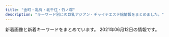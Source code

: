 ```yaml
---
title: "金町・亀有・北千住・竹ノ塚"
description: "キーワード別にの巨乳アジアン・チャイナエステ嬢情報をまとめました。"
---
```


新着画像と新着キーワードをまとめています。
2021年06月12日の情報です。

<DmmAffiliateIns />
<KeywordTable
  shops={
    [
    {
        "img_links": [
            "http://koi.rankuens.com/css/nav/nav01.jpg",
            "http://koi.rankuens.com/css/nav/nav02.jpg",
            "http://koi.rankuens.com/css/nav/nav04.jpg",
            "http://koi.rankuens.com/css/top005.jpg",
            "http://koi.rankuens.com/css/top00000001.jpg",
            "http://koi.rankuens.com/css/left.jpg",
            "http://koi.rankuens.com/css/staff/staff11-a.jpg",
            "http://koi.rankuens.com/css/head03.jpg",
            "http://koi.rankuens.com/css/right.jpg",
            "http://koi.rankuens.com/css/staff/staff00005.jpg",
            "http://koi.rankuens.com/css/staff/staff09.jpg",
            "http://koi.rankuens.com/css/nav/nav06.jpg",
            "http://koi.rankuens.com/css/nav/nav05.jpg",
            "http://koi.rankuens.com/css/staff/staff00006.jpg",
            "http://koi.rankuens.com/css/nav/nav03.jpg",
            "http://koi.rankuens.com/css/top004.jpg",
            "http://koi.rankuens.com/css/staff/staff08.jpg",
            "http://koi.rankuens.com/css/staff/staff11-b.jpg",
            "http://koi.rankuens.com/css/staff/staff10.jpg"
        ],
        "url": "http://koi.rankuens.com/",
        "name": "\u604b\u4eba\u697d\u5712",
        "keywords": {
            "89": 2,
            "D": 4,
            "E": 2,
            "87": 2,
            "86": 2
        },
        "station": "JR\u4e80\u6709\u99c5\u5357\u53e3"
    },
    {
        "keywords": {
            "85": 35,
            "D": 87,
            "84": 9,
            "86": 35,
            "87": 8
        },
        "name": "\u9e97",
        "url": "http://urara.tyo.cm/",
        "station": "JR\u91d1\u753a\u99c5\u5317\u53e3",
        "img_links": [
            "http://urara.tyo.cm/photos/sites/5/2020/09/2020091508111353.jpg",
            "http://urara.tyo.cm/photos/sites/5/2020/07/2020072904152474.jpg",
            "http://urara.tyo.cm/photos/sites/5/2020/07/2020072904152581.jpg",
            "http://urara.tyo.cm/images/link_nav01.png",
            "http://urara.tyo.cm/photos/sites/5/2021/06/2021060107130435.jpg",
            "http://urara.tyo.cm/images/ico02.png",
            "http://urara.tyo.cm/images/tit_staff01.png",
            "http://urara.tyo.cm/images/tit_info01.png",
            "http://urara.tyo.cm/photos/sites/5/2021/06/2021060107130367.jpg",
            "http://urara.tyo.cm/images/slider01.png",
            "http://urara.tyo.cm/images/link_nav04.png",
            "http://urara.tyo.cm/images/link_nav05.png",
            "http://urara.tyo.cm/images/top.png",
            "http://urara.tyo.cm/images/bg_infotit.png",
            "http://urara.tyo.cm/images/link_nav06.png",
            "http://urara.tyo.cm/images/slider03.png",
            "http://urara.tyo.cm/photos/sites/5/2020/11/2020112706272440.jpg",
            "http://urara.tyo.cm/images/slider02.png",
            "http://urara.tyo.cm/images/tit_info02.png",
            "http://urara.tyo.cm/photos/sites/5/2021/02/2021021804210413.jpg",
            "http://urara.tyo.cm/photos/sites/5/2020/08/2020082101302071.jpg",
            "http://urara.tyo.cm/photos/sites/5/2020/07/2020072904152344.jpg",
            "http://urara.tyo.cm/images/link_nav02.png",
            "http://urara.tyo.cm/images/tit_staff02.png",
            "http://urara.tyo.cm/photos/sites/5/2020/07/2020072904152438.jpg",
            "http://urara.tyo.cm/images/pagetop.png",
            "http://urara.tyo.cm/images/link_nav03.png"
        ]
    },
    {
        "keywords": {},
        "station": "\u7dbe\u702c\u99c5\u6771\u53e3",
        "img_links": [],
        "name": "\u82b1\u306e\u604b",
        "url": "http://bananokoi.ies.bz/"
    },
    {
        "img_links": [
            "http://iyasinobara.oks.bz/images/top.jpg",
            "http://iyasinobara.oks.bz/photos/sites/36/2020/02/2020021401252254.jpg",
            "http://iyasinobara.oks.bz/photos/sites/36/2021/06/2021061008395550.jpg",
            "http://iyasinobara.oks.bz/images/s_shedule.jpg",
            "http://iyasinobara.oks.bz/images/s_news.jpg",
            "http://iyasinobara.oks.bz/images/s_staff.jpg",
            "http://iyasinobara.oks.bz/images/room3.jpg",
            "http://iyasinobara.oks.bz/images/room4.jpg",
            "http://iyasinobara.oks.bz/images/room1.jpg",
            "http://iyasinobara.oks.bz/photos/sites/36/2020/11/2020112101523963.jpg",
            "http://iyasinobara.oks.bz/images/room2.jpg",
            "http://iyasinobara.oks.bz/photos/sites/36/2021/03/2021030303232197.jpg",
            "http://iyasinobara.oks.bz/images/mobile.jpg"
        ],
        "keywords": {
            "90": 4,
            "C": 13,
            "83": 4,
            "F": 4,
            "82": 4,
            "D": 8,
            "85": 4
        },
        "url": "http://iyasinobara.oks.bz/",
        "station": "JR\u91d1\u753a\u99c5\u5317\u53e3",
        "name": "\u7652\u3057\u306e\u8594\u8587"
    },
    {
        "img_links": [
            "http://rakuen.ies.fun/photos/sites/40/2021/05/2021053105040853.jpg",
            "http://rakuen.ies.fun/images/room2.jpg",
            "http://rakuen.ies.fun/images/room3.jpg",
            "http://rakuen.ies.fun/images/room1.jpg",
            "http://rakuen.ies.fun/images/s_staff.png",
            "http://rakuen.ies.fun/photos/sites/40/2021/05/2021053105040626.jpg",
            "http://rakuen.ies.fun/images/info.jpg",
            "http://rakuen.ies.fun/images/tel.jpg",
            "http://rakuen.ies.fun/photos/sites/40/2021/05/2021053105040675.jpg",
            "http://rakuen.ies.fun/images/info2.jpg",
            "http://rakuen.ies.fun/images/mobile.jpg",
            "http://rakuen.ies.fun/photos/sites/40/2021/05/2021053105040766.jpg",
            "http://rakuen.ies.fun/images/s3.jpg",
            "http://rakuen.ies.fun/images/room4.jpg",
            "http://rakuen.ies.fun/images/s_news.jpg"
        ],
        "keywords": {
            "85": 6,
            "D": 12,
            "87": 3,
            "83": 3
        },
        "url": "http://rakuen.ies.fun/",
        "station": "\u897f\u65b0\u4e95\u99c5\u897f\u53e3",
        "name": "\u7e01"
    },
    {
        "keywords": {},
        "url": "http://kenkohouse.com/",
        "name": "\u30b5\u30e9\u30f3",
        "station": "JR\u4e80\u6709\u99c5\u5317\u53e3",
        "img_links": []
    },
    {
        "img_links": [
            "http://kokoroan.jps.cm/images/top.jpg",
            "http://kokoroan.jps.cm/photos/sites/31/2021/04/2021041913212424.jpg",
            "http://kokoroan.jps.cm/images/girl-z1.jpg",
            "http://kokoroan.jps.cm/photos/sites/31/2021/03/2021032515024847.jpg",
            "http://kokoroan.jps.cm/images/room3.jpg",
            "http://kokoroan.jps.cm/images/end.jpg",
            "http://kokoroan.jps.cm/images/girl-z2.jpg",
            "http://kokoroan.jps.cm/images/room2.jpg",
            "http://kokoroan.jps.cm/images/room4.jpg",
            "http://kokoroan.jps.cm/images/bj3.jpg",
            "http://kokoroan.jps.cm/images/room1.jpg",
            "http://kokoroan.jps.cm/photos/sites/31/2021/03/2021032316410890.jpg",
            "http://kokoroan.jps.cm/images/mobile2.jpg",
            "http://kokoroan.jps.cm/photos/sites/31/2021/03/2021032515025450.jpg",
            "http://kokoroan.jps.cm/images/staff_line.jpg",
            "http://kokoroan.jps.cm/photos/sites/31/2021/03/2021032316250291.jpg",
            "http://kokoroan.jps.cm/images/mobile.jpg"
        ],
        "url": "http://kokoroan.jps.cm/",
        "keywords": {
            "86": 1,
            "87": 1,
            "D": 2,
            "C": 8
        },
        "name": "\u5922\u306e\u5bb6",
        "station": "\u7af9\u30ce\u585a\u99c5\u6771\u53e3"
    },
    {
        "img_links": [
            "https://bright.xyz.mn/images/s_pick.png",
            "https://bright.xyz.mn/images/news_bj3.jpg",
            "https://bright.xyz.mn/photos/sites/10/2020/07/2020072612030016.jpg",
            "https://bright.xyz.mn/images/mobile.jpg",
            "https://bright.xyz.mn/images/s_news.jpg",
            "https://bright.xyz.mn/images/end.png",
            "https://bright.xyz.mn/photos/sites/10/2021/05/2021052003325366.jpg",
            "https://bright.xyz.mn/photos/sites/10/2020/08/2020081003373252.jpg",
            "https://bright.xyz.mn/photos/sites/10/2021/05/2021052101451231.jpg",
            "https://bright.xyz.mn/photos/sites/10/2021/05/202105210145508-308x411.jpg",
            "https://bright.xyz.mn/photos/sites/10/2020/07/2020072611535558.jpg",
            "https://bright.xyz.mn/photos/sites/10/2021/05/2021052101453282-308x411.jpg",
            "https://bright.xyz.mn/photos/sites/10/2021/05/2021052101403735.jpg",
            "https://bright.xyz.mn/images/top.png",
            "https://bright.xyz.mn/images/s_therapist.jpg",
            "https://bright.xyz.mn/photos/sites/10/2021/05/202105210145508.jpg",
            "https://bright.xyz.mn/photos/sites/10/2021/05/2021052101453282.jpg",
            "https://bright.xyz.mn/images/s_face.jpg",
            "https://bright.xyz.mn/photos/sites/10/2021/05/2021052101403735-308x411.jpg",
            "https://bright.xyz.mn/photos/sites/10/2020/08/2020081003373131.jpg",
            "https://bright.xyz.mn/images/line.png",
            "https://bright.xyz.mn/images/staff_bj3.jpg",
            "https://bright.xyz.mn/images/s_link.jpg",
            "https://bright.xyz.mn/images/new.jpg",
            "https://bright.xyz.mn/photos/sites/10/2020/07/202007261153576.jpg",
            "https://bright.xyz.mn/images/1.jpg",
            "https://bright.xyz.mn/photos/sites/10/2020/01/2020010607464468.jpg",
            "https://bright.xyz.mn/images/2.jpg"
        ],
        "url": "https://bright.xyz.mn/",
        "station": "JR\u4e80\u6709\u99c5\u5357\u53e3",
        "name": "Plaisir\u30fb\u30d7\u30ec\u30b8\u30fc\u30eb",
        "keywords": {
            "D": 46,
            "88": 44,
            "G": 17,
            "E": 48,
            "92": 15,
            "87": 15,
            "85": 29,
            "H": 15,
            "C": 2,
            "86": 15
        }
    },
    {
        "name": "Arzt spa\u30fb\u30a2\u30eb\u30c4\u30b9\u30d1",
        "keywords": {
            "88": 1,
            "90": 2,
            "87": 2,
            "86": 2,
            "D": 8,
            "E": 3,
            "83": 4
        },
        "img_links": [
            "https://arzt-spa.iest.info/images/mobile.jpg",
            "https://arzt-spa.iest.info/images/end.jpg",
            "https://arzt-spa.iest.info/images/link_line.jpg",
            "https://arzt-spa.iest.info/images/girl_bt.jpg",
            "https://arzt-spa.iest.info/images/staff0.jpg",
            "https://arzt-spa.iest.info/images/line1.jpg",
            "https://arzt-spa.iest.info/photos/sites/8/2021/05/2021051108091387.jpg",
            "https://arzt-spa.iest.info/images/bjs3.jpg",
            "https://arzt-spa.iest.info/photos/sites/8/2021/05/2021052003571253.jpg",
            "https://arzt-spa.iest.info/photos/sites/8/2021/05/2021052102083831.jpg",
            "https://arzt-spa.iest.info/photos/sites/8/2021/04/2021042909585676.jpg",
            "https://arzt-spa.iest.info/photos/sites/8/2021/04/202104290958056.jpg",
            "https://arzt-spa.iest.info/photos/sites/8/2021/05/2021052003571283.jpg",
            "https://arzt-spa.iest.info/images/pick.jpg",
            "https://arzt-spa.iest.info/images/top.jpg",
            "https://arzt-spa.iest.info/images/news.jpg",
            "https://arzt-spa.iest.info/images/staff_line.jpg",
            "https://arzt-spa.iest.info/photos/sites/8/2021/05/2021052102074914.jpg"
        ],
        "station": "JR\u4e80\u6709\u99c5\u5357\u53e3",
        "url": "https://arzt-spa.iest.info/"
    },
    {
        "img_links": [
            "http://esthe-massage.pink/sp/images/top-img01.png",
            "http://esthe-massage.pink/sp/images/teline.png",
            "http://esthe-massage.pink/images/mobile1.jpg",
            "http://esthe-massage.pink/images/line.jpg",
            "http://esthe-massage.pink/images/tb1.png",
            "http://esthe-massage.pink/images/aboutus.jpg",
            "http://esthe-massage.pink/images/bb.png",
            "http://esthe-massage.pink/images/newface.jpg",
            "http://esthe-massage.pink/sp/images/cg7.jpg",
            "http://esthe-massage.pink/images/line2.jpg",
            "http://esthe-massage.pink/images/cg2.jpg",
            "http://esthe-massage.pink/images/cg3.jpg",
            "http://esthe-massage.pink/images/cg1.jpg",
            "http://esthe-massage.pink/sp/images/cg3.jpg",
            "http://esthe-massage.pink/sp/images/cg2.jpg",
            "http://esthe-massage.pink/sp/images/tel.png",
            "http://esthe-massage.pink/images/cg7.jpg",
            "http://esthe-massage.pink/images/news.jpg",
            "http://esthe-massage.pink/images/staff_s.jpg",
            "http://esthe-massage.pink/sp/images/cg9.jpg",
            "http://esthe-massage.pink/sp/images/telb.png",
            "http://esthe-massage.pink/images/compaign.jpg",
            "http://esthe-massage.pink/images/end3.png",
            "http://esthe-massage.pink/images/tb.png",
            "http://esthe-massage.pink/images/cg9.jpg",
            "http://esthe-massage.pink/sp/images/cg1.jpg",
            "http://esthe-massage.pink/sp/images/cg6.jpg",
            "http://esthe-massage.pink/images/staff_tit.jpg",
            "http://esthe-massage.pink/images/pick.jpg",
            "http://esthe-massage.pink/images/cg6.jpg",
            "http://esthe-massage.pink/images/top.png",
            "http://esthe-massage.pink/images/mobile.jpg"
        ],
        "url": "http://esthe-massage.pink/",
        "keywords": {
            "D": 6
        },
        "name": "\u96c5",
        "station": "JR\u91d1\u753a\u99c5\u5317\u53e3"
    },
    {
        "url": "http://e-luxury.work/",
        "img_links": [
            "http://e-luxury.work/img/momoka1.jpg",
            "http://e-luxury.work/images/7.jpg",
            "http://e-luxury.work/images/2.jpg",
            "http://e-luxury.work/images/mobile.jpg",
            "http://e-luxury.work/images/3.jpg",
            "http://e-luxury.work/images/int2.jpg",
            "http://e-luxury.work/images/int1.jpg",
            "http://e-luxury.work/images/head.jpg",
            "http://e-luxury.work/img/mina1.jpg",
            "http://e-luxury.work/img/kayo1.jpg",
            "http://e-luxury.work/img/mimi1.jpg",
            "http://e-luxury.work/images/1.jpg",
            "http://e-luxury.work/images/ta.jpg",
            "http://e-luxury.work/images/interior_t.jpg",
            "http://e-luxury.work/img/eri1.jpg",
            "http://e-luxury.work/images/tel.jpg",
            "http://e-luxury.work/img/yuki1.jpg",
            "http://e-luxury.work/images/5.jpg",
            "http://e-luxury.work/images/sys.jpg",
            "http://e-luxury.work/images/news.jpg",
            "http://e-luxury.work/images/staff_t.jpg",
            "http://e-luxury.work/images/4.jpg",
            "http://e-luxury.work/images/b1.jpg",
            "http://e-luxury.work/images/tt.jpg",
            "http://e-luxury.work/images/6.jpg",
            "http://e-luxury.work/img/minami1.jpg",
            "http://e-luxury.work/img/kayo2.jpg"
        ],
        "keywords": {},
        "name": "Angel",
        "station": "\u7dbe\u702c\u99c5\u897f\u53e3"
    },
    {
        "url": "https://kungangm.jimdofree.com/",
        "keywords": {},
        "station": "\u5800\u5207\u83d6\u84b2\u5712\u99c5",
        "img_links": [
            "https://image.jimcdn.com/app/cms/image/transf/none/path/s491738307dab8ed0/image/i5806f8c0fbbca598/version/1417614009/image.jpg",
            "https://image.jimcdn.com/app/cms/image/transf/dimension=1080x1024:format=jpg/path/s491738307dab8ed0/image/ie54739bfe4411825/version/1621849495/image.jpg",
            "https://image.jimcdn.com/app/cms/image/transf/dimension=210x1024:format=jpg/path/s491738307dab8ed0/image/i16322469d316d7dd/version/1622963544/image.jpg",
            "https://image.jimcdn.com/app/cms/image/transf/none/path/s491738307dab8ed0/image/iba7a970dbc047ea1/version/1622963325/image.jpg",
            "https://image.jimcdn.com/app/cms/image/transf/dimension=960x1024:format=jpg/path/s491738307dab8ed0/image/i8114f4be25f79eef/version/1622963495/image.jpg",
            "https://image.jimcdn.com/app/cms/image/transf/dimension=1080x1024:format=jpg/path/s491738307dab8ed0/image/i0ab0a1b77accb1c7/version/1622889641/image.jpg"
        ],
        "name": "\u541b\u5b89"
    },
    {
        "station": "JR\u4e80\u6709\u99c5\u5317\u53e3",
        "url": "https://white.tyo.cm/",
        "name": "W\u30fb\u30db\u30ef\u30a4\u30c8",
        "keywords": {},
        "img_links": []
    },
    {
        "img_links": [
            "https://renren.tyo.cm/images/acc6.jpg",
            "https://renren.tyo.cm/images/side_mobile.jpg",
            "https://renren.tyo.cm/photos/sites/41/2021/05/2021052004155091.jpg",
            "https://renren.tyo.cm/images/acc1.jpg",
            "https://renren.tyo.cm/images/tit_new.png",
            "https://renren.tyo.cm/images/acc2.jpg",
            "https://renren.tyo.cm/images/tit_link.png",
            "https://renren.tyo.cm/images/staff02.png",
            "https://renren.tyo.cm/images/top.png",
            "https://renren.tyo.cm/images/link_nav05.jpg",
            "https://renren.tyo.cm/images/link_nav04.jpg",
            "https://renren.tyo.cm/photos/sites/41/2021/05/2021052004153875.jpg",
            "https://renren.tyo.cm/images/side_tel.jpg",
            "https://renren.tyo.cm/photos/sites/41/2021/05/2021052004154256.jpg",
            "https://renren.tyo.cm/photos/sites/41/2021/05/2021052004155498.jpg",
            "https://renren.tyo.cm/images/link_nav02.jpg",
            "https://renren.tyo.cm/images/acc3.jpg",
            "https://renren.tyo.cm/images/sp_top.png",
            "https://renren.tyo.cm/images/acc4.jpg",
            "https://renren.tyo.cm/images/link_nav03.jpg",
            "https://renren.tyo.cm/photos/sites/41/2021/05/2021052004155822.jpg",
            "https://renren.tyo.cm/images/tit_pick.png",
            "https://renren.tyo.cm/photos/sites/41/2021/05/2021052004154611.jpg",
            "https://renren.tyo.cm/images/end.png",
            "https://renren.tyo.cm/images/link_nav01.jpg",
            "https://renren.tyo.cm/images/staff01.png",
            "https://renren.tyo.cm/images/acc5.jpg",
            "https://renren.tyo.cm/photos/sites/41/2021/05/202105200415347.jpg",
            "https://renren.tyo.cm/images/link_nav06.jpg"
        ],
        "keywords": {
            "88": 3,
            "86": 1,
            "C": 1,
            "D": 3,
            "85": 2,
            "83": 1,
            "F": 1,
            "E": 2
        },
        "url": "https://renren.tyo.cm/",
        "name": "Aroma RenRen",
        "station": "JR\u4e80\u6709\u99c5\u5357\u53e3"
    },
    {
        "name": "\u82b1\u6d77",
        "station": "JR\u4e80\u6709\u99c5\u5317\u53e3",
        "url": "http://manzoku666.ests.jp/",
        "keywords": {},
        "img_links": []
    },
    {
        "name": "\u5236\u670d\u306e\u8a98\u60d1",
        "img_links": [
            "http://seifukulure.esnavi.work/1.png",
            "http://seifukulure.esnavi.work/2/uploadimg/1623198856.jpeg",
            "http://seifukulure.esnavi.work/2/uploadimg/1623199286.jpeg",
            "http://seifukulure.esnavi.work/nei3.jpg",
            "http://seifukulure.esnavi.work/2/uploadimg/1623199458.jpeg",
            "http://seifukulure.esnavi.work/top.png",
            "http://seifukulure.esnavi.work/nei5.jpg",
            "http://seifukulure.esnavi.work/2.png",
            "http://seifukulure.esnavi.work/nei_bj3.jpg",
            "http://seifukulure.esnavi.work/s_massage.png",
            "http://seifukulure.esnavi.work/2/uploadimg/1623199012.jpeg",
            "http://seifukulure.esnavi.work/2/uploadimg/1623199572.jpeg",
            "http://seifukulure.esnavi.work/int2.png",
            "http://seifukulure.esnavi.work/staff1.jpg",
            "http://seifukulure.esnavi.work/6.jpg",
            "http://seifukulure.esnavi.work/biaoti.jpg",
            "http://seifukulure.esnavi.work/2/uploadimg/1623199126.jpeg",
            "http://seifukulure.esnavi.work/massage1.png",
            "http://seifukulure.esnavi.work/news.png",
            "http://seifukulure.esnavi.work/2/uploadimg/1623198943.jpeg",
            "http://seifukulure.esnavi.work/s_staff.png"
        ],
        "keywords": {
            "88": 1,
            "90": 2,
            "89": 1,
            "85": 2,
            "86": 1
        },
        "url": "http://seifukulure.esnavi.work/",
        "station": "JR\u5317\u5343\u4f4f\u99c5\u897f\u53e3"
    },
    {
        "url": "http://spring.est888.com/",
        "keywords": {
            "D": 3,
            "84": 1,
            "91": 1,
            "89": 1,
            "85": 2,
            "C": 3,
            "90": 5,
            "E": 1
        },
        "station": "JR\u91d1\u753a\u99c5\u5317\u53e3",
        "name": "Spring \uff5e\u30b9\u30d7\u30ea\u30f3\u30b0\uff5e",
        "img_links": [
            "http://spring.est888.com/css/staff/staff001.png",
            "http://spring.est888.com/css/staff/staff13.png",
            "http://spring.est888.com/css/staff/staff13-a.png",
            "http://spring.est888.com/css/staff/staff14-a.png",
            "http://spring.est888.com/css/staff/staff004.png",
            "http://spring.est888.com/css/nav/nav-006.png",
            "http://spring.est888.com/css/staff/staff11-b.png",
            "http://spring.est888.com/css/staff/staff14.png",
            "http://spring.est888.com/css/staff/staff17.png",
            "http://spring.est888.com/css/staff/staff16-b.png",
            "http://spring.est888.com/css/staff/staff010-a.png",
            "http://spring.est888.com/css/nav/nav-005.png",
            "http://spring.est888.com/css/tel.png",
            "http://spring.est888.com/css/nav/nav-004.png",
            "http://spring.est888.com/css/staff/staff16.png",
            "http://spring.est888.com/css/staff/staff010.png",
            "http://spring.est888.com/css/staff/staff14-b.png",
            "http://spring.est888.com/css/top0000000003.jpg",
            "http://spring.est888.com/css/staff/staff004-a.png",
            "http://spring.est888.com/css/nav/nav-002.png",
            "http://spring.est888.com/css/staff/staff004-b.png",
            "http://spring.est888.com/css/nav/nav-001.png",
            "http://spring.est888.com/css/staff/staff17-a.png",
            "http://spring.est888.com/css/staff/staff012-b.png",
            "http://spring.est888.com/css/staff/staff11-a.png",
            "http://spring.est888.com/css/staff/staff012.png",
            "http://spring.est888.com/css/staff/staff001-a.png",
            "http://spring.est888.com/css/staff/staff0005-a.png",
            "http://spring.est888.com/css/top001.png",
            "http://spring.est888.com/css/staff/staff0005.png",
            "http://spring.est888.com/css/staff/staff17-b.png",
            "http://spring.est888.com/css/staff/staff001-b.png",
            "http://spring.est888.com/css/staff/staff11.png",
            "http://spring.est888.com/css/staff/staff0010-b.png",
            "http://spring.est888.com/css/staff/staff012-a.png",
            "http://spring.est888.com/css/staff/staff16-a.png",
            "http://spring.est888.com/css/nav/nav-003.png",
            "http://spring.est888.com/css/staff/staff0005-b.png"
        ]
    },
    {
        "keywords": {},
        "station": "JR\u5357\u5343\u4f4f\u99c5\u5357\u53e3",
        "url": "http://www.hi-msg.com/tulip/",
        "img_links": [],
        "name": "Tulip\uff5e\u30c1\u30e5\u30fc\u30ea\u30c3\u30d7"
    },
    {
        "url": "http://relax-esthe.tokyo/",
        "name": "Amor-\u30a2\u30e2\u30fc\u30eb-",
        "station": "\u6885\u5cf6\u99c5",
        "keywords": {},
        "img_links": [
            "http://relax-esthe.tokyo/css/staff/staff06.png",
            "http://relax-esthe.tokyo/css/staff/staff01.png",
            "http://relax-esthe.tokyo/css/m-top02.jpg",
            "http://relax-esthe.tokyo/css/m-top-right04.jpg",
            "http://relax-esthe.tokyo/css/staff/staff0n.png",
            "http://relax-esthe.tokyo/css/m-top-right02.jpg",
            "http://relax-esthe.tokyo/css/m-top-right03.jpg",
            "http://relax-esthe.tokyo/css/top-left01.jpg",
            "http://relax-esthe.tokyo/css/staff/staff09.png",
            "http://relax-esthe.tokyo/css/staff/staff03.png",
            "http://relax-esthe.tokyo/css/m-head1.jpg",
            "http://relax-esthe.tokyo/css/m-left.jpg",
            "http://relax-esthe.tokyo/css/m-yejiao.jpg",
            "http://relax-esthe.tokyo/css/staff/staff07.png",
            "http://relax-esthe.tokyo/css/staff/staff02.png",
            "http://relax-esthe.tokyo/images/call.png",
            "http://relax-esthe.tokyo/css/m-top-right01.jpg",
            "http://relax-esthe.tokyo/css/m-right.jpg"
        ]
    },
    {
        "url": "http://iris.este.work/",
        "station": "JR\u5317\u5343\u4f4f\u99c5\u6771\u53e3",
        "img_links": [
            "http://iris.este.work/2/uploadimg/1610606666.jpg",
            "http://iris.este.work/2/uploadimg/1607661251.jpg",
            "http://iris.este.work/2/uploadimg/1591787978.jpg",
            "http://iris.este.work/s1.png",
            "http://iris.este.work/2/uploadimg/1615527059.jpeg",
            "http://iris.este.work/2/uploadimg/1587527299.jpg",
            "http://iris.este.work/news.jpg",
            "http://iris.este.work/int1.png",
            "http://iris.este.work/2/uploadimg/1597642441.jpeg",
            "http://iris.este.work/2/uploadimg/1610606533.jpg",
            "http://iris.este.work/head.jpg",
            "http://iris.este.work/staff_t.jpg",
            "http://iris.este.work/2/uploadimg/1597806778.jpg",
            "http://iris.este.work/2/uploadimg/1604372331.jpg",
            "http://iris.este.work/2/uploadimg/1587527512.jpg",
            "http://iris.este.work/sys2.jpg",
            "http://iris.este.work/sys1.jpg"
        ],
        "name": "IRIS \uff5e\u30a2\u30a4\u30ea\u30b9\uff5e",
        "keywords": {
            "87": 1,
            "85": 3,
            "E": 2,
            "D": 4,
            "86": 3,
            "90": 1,
            "C": 2,
            "83": 1,
            "84": 1
        }
    },
    {
        "img_links": [
            "http://youfirstesthe.com/images/common/tel.png",
            "http://youfirstesthe.com/upload/girl/img03/img1_0019.jpg",
            "http://youfirstesthe.com/images/top/news.png",
            "http://youfirstesthe.com/upload/board/img_1601452249.jpg",
            "http://youfirstesthe.com/upload/girl/img03/img3_0008.jpg",
            "http://youfirstesthe.com/upload/girl/img03/img1_0020.jpg",
            "http://youfirstesthe.com/upload/girl/img03/img2_0014.jpg",
            "http://youfirstesthe.com/upload/board/img_1558501433.jpg",
            "http://youfirstesthe.com/upload/girl/img02/img1_0026.jpg",
            "http://youfirstesthe.com/upload/girl/img03/img1_0026.jpg",
            "http://youfirstesthe.com/upload/girl/img03/img3_0007.jpg",
            "http://youfirstesthe.com/upload/board/img_1600470945.jpg",
            "http://youfirstesthe.com/upload/girl/img03/img1_0014.jpg",
            "http://youfirstesthe.com/upload/girl/img03/img1_0008.jpg",
            "http://youfirstesthe.com/images/top/ranking01.png",
            "http://youfirstesthe.com/upload/girl/img02/img1_0020.jpg",
            "http://youfirstesthe.com/upload/girl/img02/img1_0003.jpg",
            "http://youfirstesthe.com/upload/girl/img03/img1_0004.jpg",
            "http://youfirstesthe.com/images/common/main_txt_corona.jpg",
            "http://youfirstesthe.com/upload/girl/img03/img2_0016.jpg",
            "http://youfirstesthe.com/upload/girl/img02/img1_0015.jpg",
            "http://youfirstesthe.com/upload/girl/img03/img2_0029.jpg",
            "http://youfirstesthe.com/images/top/ranking02.png",
            "http://youfirstesthe.com/upload/girl/img02/img1_0014.jpg",
            "http://youfirstesthe.com/upload/girl/img03/img2_0028.jpg",
            "http://youfirstesthe.com/upload/girl/img03/img1_0021.jpg",
            "http://youfirstesthe.com/upload/girl/img02/img1_0028.jpg",
            "http://youfirstesthe.com/upload/girl/img03/img2_0019.jpg",
            "http://youfirstesthe.com/upload/girl/img03/img1_0003.jpg",
            "http://youfirstesthe.com/upload/board/img_1555924960.jpg",
            "http://youfirstesthe.com/upload/girl/img03/img1_0015.jpg",
            "http://youfirstesthe.com/upload/girl/img03/img5_0008.jpg",
            "http://youfirstesthe.com/upload/girl/img03/img1_0016.jpg",
            "http://youfirstesthe.com/upload/girl/img03/img2_0003.jpg",
            "http://youfirstesthe.com/upload/girl/img03/img2_0020.jpg",
            "http://youfirstesthe.com/upload/board/img_1616074473.jpg",
            "http://youfirstesthe.com/upload/girl/img02/img1_0016.jpg",
            "http://youfirstesthe.com/upload/girl/img03/img4_0007.jpg",
            "http://youfirstesthe.com/upload/girl/img03/img3_0020.jpg",
            "http://youfirstesthe.com/upload/girl/img02/img1_0029.jpg",
            "http://youfirstesthe.com/upload/girl/img03/img1_0007.jpg",
            "http://youfirstesthe.com/images/top/ranking03.png",
            "http://youfirstesthe.com/upload/girl/img03/img2_0008.jpg",
            "http://youfirstesthe.com/upload/board/img_1616074420.jpg",
            "http://youfirstesthe.com/upload/girl/img02/img1_0008.jpg",
            "http://youfirstesthe.com/upload/girl/img03/img3_0003.jpg",
            "http://youfirstesthe.com/upload/girl/img02/img1_0027.jpg",
            "http://youfirstesthe.com/upload/girl/img03/img1_0027.jpg",
            "http://youfirstesthe.com/upload/girl/img03/img4_0008.jpg",
            "http://youfirstesthe.com/upload/girl/img02/img1_0007.jpg",
            "http://youfirstesthe.com/upload/girl/img03/img2_0007.jpg",
            "http://youfirstesthe.com/upload/girl/img02/img1_0019.jpg",
            "http://youfirstesthe.com/upload/girl/img03/img1_0028.jpg",
            "http://youfirstesthe.com/upload/girl/img03/img1_0029.jpg",
            "http://youfirstesthe.com/upload/girl/img02/img1_0004.jpg",
            "http://youfirstesthe.com/images/top/pickup_box.png",
            "http://youfirstesthe.com/images/top/list_btn.png",
            "http://youfirstesthe.com/upload/girl/img02/img1_0021.jpg"
        ],
        "keywords": {
            "\u30bb\u30af\u30b7\u30fc": 4,
            "G": 5
        },
        "station": "\u7dbe\u702c\u99c5\u6771\u53e3",
        "name": "You First*\u30e6\u30fc\u30d5\u30a1\u30fc\u30b9\u30c8",
        "url": "http://youfirstesthe.com/"
    },
    {
        "img_links": [
            "http://www.kenyoku.work/images/1.jpg",
            "http://www.kenyoku.work/images/info.png",
            "http://www.kenyoku.work/images/3.jpg",
            "http://www.kenyoku.work/images/staff_t.jpg",
            "http://www.kenyoku.work/images/int1.png",
            "http://www.kenyoku.work/img/ami1.jpg",
            "http://www.kenyoku.work/img/miki1.jpg",
            "http://www.kenyoku.work/images/b1.jpg",
            "http://www.kenyoku.work/images/news.jpg",
            "http://www.kenyoku.work/images/s1.png",
            "http://www.kenyoku.work/images/4.jpg",
            "http://www.kenyoku.work/images/b2.jpg",
            "http://www.kenyoku.work/img/risa1.jpg",
            "http://www.kenyoku.work/images/2.jpg",
            "http://www.kenyoku.work/images/head.jpg",
            "http://www.kenyoku.work/images/sys.jpg",
            "http://www.kenyoku.work/images/interior_t.jpg",
            "http://www.kenyoku.work/img/hana1.jpg",
            "http://www.kenyoku.work/images/mobile.jpg",
            "http://www.kenyoku.work/images/int2.png"
        ],
        "keywords": {},
        "station": "JR\u91d1\u753a\u99c5\u5317\u53e3",
        "name": "\u5065\u6b32",
        "url": "http://www.kenyoku.work/"
    },
    {
        "img_links": [
            "http://www.maria0228.com/img/7.jpg",
            "http://www.maria0228.com/img/yuri.jpg",
            "http://www.maria0228.com/img/1.jpg",
            "http://www.maria0228.com/img/erika.jpg",
            "http://www.maria0228.com/img/3.jpg",
            "http://www.maria0228.com/img/nana.jpg",
            "http://www.maria0228.com/img/4.jpg",
            "http://www.maria0228.com/img/danni.jpg",
            "http://www.maria0228.com/img/2.jpg",
            "http://www.maria0228.com/img/5.jpg",
            "http://www.maria0228.com/img/ayumi.jpg",
            "http://www.maria0228.com/img/6.jpg",
            "http://www.maria0228.com/img/mina.jpg",
            "http://www.maria0228.com/img/aya.jpg"
        ],
        "station": "JR\u4e80\u6709\u99c5\u5317\u53e3",
        "name": "\u7652\u3057\u306e\u5bb6",
        "url": "http://www.maria0228.com/",
        "keywords": {}
    },
    {
        "img_links": [
            "http://massage-esthe.red/images/slider/slide2s.png",
            "http://massage-esthe.red/images/staff_images/sta6.jpg",
            "http://massage-esthe.red/images/staff_images/st9.jpg",
            "http://massage-esthe.red/images/staff_images/st1.jpg",
            "http://massage-esthe.red/images/slider/slide4.png",
            "http://massage-esthe.red/images/index-1.jpg",
            "http://massage-esthe.red/images/index-2.jpg",
            "http://massage-esthe.red/images/fbb.jpg",
            "http://massage-esthe.red/images/an_2_02.jpg",
            "http://massage-esthe.red/images/an_6_02.jpg",
            "http://massage-esthe.red/images/staff_images/st2.jpg",
            "http://massage-esthe.red/images/slider/slide3s.png",
            "http://massage-esthe.red/images/staff_images/sta4.jpg",
            "http://massage-esthe.red/images/staff_images/sta3.jpg",
            "http://massage-esthe.red/images/r2.jpg",
            "http://massage-esthe.red/images/r3.jpg",
            "http://massage-esthe.red/images/an_1_01.jpg",
            "http://massage-esthe.red/images/slider/slide1.png",
            "http://massage-esthe.red/images/staff_images/sta5.jpg",
            "http://massage-esthe.red/images/no.png",
            "http://massage-esthe.red/images/staff_images/sl.png",
            "http://massage-esthe.red/images/e.jpg",
            "http://massage-esthe.red/images/an_2_01.jpg",
            "http://massage-esthe.red/images/slider/slide3.png",
            "http://massage-esthe.red/images/slider/slide5s.png",
            "http://massage-esthe.red/images/slider/slide4s.png",
            "http://massage-esthe.red/images/slider/slide1s.png",
            "http://massage-esthe.red/images/r4.jpg",
            "http://massage-esthe.red/images/staff_images/st3.jpg",
            "http://massage-esthe.red/images/an_1_02.jpg",
            "http://massage-esthe.red/images/staff_images/sta7.jpg",
            "http://massage-esthe.red/images/an_3_02.jpg",
            "http://massage-esthe.red/images/line1.jpg",
            "http://massage-esthe.red/images/an_4_01.jpg",
            "http://massage-esthe.red/images/an_5_02.jpg",
            "http://massage-esthe.red/images/staff_images/st4.jpg",
            "http://massage-esthe.red/images/staff_images/st6.jpg",
            "http://massage-esthe.red/images/staff_images/sta2.jpg",
            "http://massage-esthe.red/images/staff_images/st5.jpg",
            "http://massage-esthe.red/images/an_3_01.jpg",
            "http://massage-esthe.red/images/slider/slide2.png",
            "http://massage-esthe.red/images/an_5_01.jpg",
            "http://massage-esthe.red/images/staff_images/st7.jpg",
            "http://massage-esthe.red/images/staff_images/sta1.jpg",
            "http://massage-esthe.red/images/r6.jpg",
            "http://massage-esthe.red/images/r5.jpg",
            "http://massage-esthe.red/images/an_4_02.jpg",
            "http://massage-esthe.red/images/staff_images/sta9.jpg",
            "http://massage-esthe.red/images/line.jpg",
            "http://massage-esthe.red/images/r7.jpg",
            "http://massage-esthe.red/images/slider/slide5.png",
            "http://massage-esthe.red/images/an_6_01.jpg",
            "http://massage-esthe.red/images/qr.jpg"
        ],
        "url": "http://massage-esthe.red/",
        "keywords": {
            "D": 20,
            "C": 2,
            "86": 32
        },
        "station": "JR\u4e80\u6709\u99c5\u5317\u53e3",
        "name": "BODY RESORT"
    },
    {
        "keywords": {
            "87": 8,
            "D": 12,
            "86": 4,
            "C": 13
        },
        "name": "\u30e9\u30c3\u30ad\u30fc\u30b9\u30bf\u30fc",
        "station": "JR\u4e80\u6709\u99c5\u5317\u53e3",
        "url": "http://www.luckystar.esturl.com/",
        "img_links": [
            "http://www.luckystar.esturl.com/files/007-02.jpg",
            "http://www.luckystar.esturl.com/img/goback.jpg",
            "http://www.luckystar.esturl.com/img/ttl_info.png",
            "http://www.luckystar.esturl.com/files/002.jpg",
            "http://www.luckystar.esturl.com/img/tel.png",
            "http://www.luckystar.esturl.com/files/001.jpg",
            "http://www.luckystar.esturl.com/files/007.jpg",
            "http://www.luckystar.esturl.com/files/003.jpg",
            "http://www.luckystar.esturl.com/files/006-03.jpg",
            "http://www.luckystar.esturl.com/files/006.jpg",
            "http://www.luckystar.esturl.com/images/slider/3.jpg",
            "http://www.luckystar.esturl.com/files/001-02.jpg",
            "http://www.luckystar.esturl.com/files/005-02.jpg",
            "http://www.luckystar.esturl.com/files/005.jpg",
            "http://www.luckystar.esturl.com/files/003-02.jpg",
            "http://www.luckystar.esturl.com/img/ttl_news.png",
            "http://www.luckystar.esturl.com/files/007-03.jpg",
            "http://www.luckystar.esturl.com/img/btn_blog.png",
            "http://www.luckystar.esturl.com/files/002-03.jpg",
            "http://www.luckystar.esturl.com/img/pickup.jpg",
            "http://www.luckystar.esturl.com/files/005-03.jpg",
            "http://www.luckystar.esturl.com/files/003-03.jpg",
            "http://www.luckystar.esturl.com/images/slider/1.jpg",
            "http://www.luckystar.esturl.com/images/slider/2.jpg",
            "http://www.luckystar.esturl.com/files/001-03.jpg",
            "http://www.luckystar.esturl.com/files/002-02.jpg",
            "http://www.luckystar.esturl.com/files/006-02.jpg"
        ]
    },
    {
        "name": "\u6fc0\u5b89\u5929\u4f7f",
        "station": "\u7dbe\u702c\u99c5\u6771\u53e3",
        "url": "http://starrysky.esnavi.work/",
        "keywords": {},
        "img_links": []
    },
    {
        "keywords": {
            "D": 1,
            "E": 2
        },
        "img_links": [
            "https://moon-love.info/images/slider1/01.jpg",
            "https://moon-love.info/staffPhoto/b20200711151214.jpg",
            "https://moon-love.info/images/gallery1.png",
            "https://moon-love.info/js/sliderLine/slide_prev.png",
            "https://moon-love.info/images/mobile.jpg",
            "https://moon-love.info/images/returnBtn.png",
            "https://moon-love.info/staffPhoto/b20200527170611.jpg",
            "https://moon-love.info/images/slider1/03.jpg",
            "https://moon-love.info/staffPhoto/s20200527170611.jpg",
            "https://moon-love.info/staffPhoto/s20200711151214.jpg",
            "https://moon-love.info/uploadfiles/Image/image.png",
            "https://moon-love.info/uploadfiles/images/campaignIyasiHealCom.jpg",
            "https://moon-love.info/images/noImg.jpg",
            "https://moon-love.info/images/slider1/02.jpg",
            "https://moon-love.info/js/sliderLine/slide_next.png"
        ],
        "station": "\u5317\u5343\u4f4f\u99c5\u6771\u53e3",
        "url": "https://moon-love.info/",
        "name": "\u6cc9\u30fb\u3044\u305a\u307f"
    },
    {
        "station": "JR\u91d1\u753a\u99c5\u5317\u53e3",
        "url": "https://lush.jpn.vin/",
        "img_links": [
            "https://lush.jpn.vin/images/border-bottom.png",
            "https://lush.jpn.vin/images/room1.jpg",
            "https://lush.jpn.vin/photos/sites/6/2020/12/2020121402072787.jpg",
            "https://lush.jpn.vin/images/rb.png",
            "https://lush.jpn.vin/images/side_mobile.png",
            "https://lush.jpn.vin/images/girl.png",
            "https://lush.jpn.vin/images/room2.jpg",
            "https://lush.jpn.vin/images/lb.png",
            "https://lush.jpn.vin/photos/sites/6/2020/12/2020121402091934.jpg",
            "https://lush.jpn.vin/photos/sites/6/2021/05/202105260132415.jpg",
            "https://lush.jpn.vin/photos/sites/6/2021/01/2021012905303514.jpg",
            "https://lush.jpn.vin/images/tit_staff.jpg",
            "https://lush.jpn.vin/images/tit_pick.jpg",
            "https://lush.jpn.vin/photos/sites/6/2020/12/2020121402082025.jpg",
            "https://lush.jpn.vin/photos/sites/6/2021/01/2021011906135643.jpg",
            "https://lush.jpn.vin/images/top.png",
            "https://lush.jpn.vin/images/bg_comend.jpg",
            "https://lush.jpn.vin/photos/sites/6/2020/12/202012140206371.jpg",
            "https://lush.jpn.vin/images/tit_news.png",
            "https://lush.jpn.vin/images/end.jpg",
            "https://lush.jpn.vin/images/room3.jpg",
            "https://lush.jpn.vin/images/room4.jpg",
            "https://lush.jpn.vin/photos/sites/6/2021/02/2021021804400223.jpg"
        ],
        "name": "\u30e9\u30c3\u30b7\u30e5",
        "keywords": {
            "85": 6,
            "88": 6,
            "90": 6,
            "89": 6,
            "C": 11,
            "D": 24,
            "86": 18,
            "87": 6
        }
    },
    {
        "station": "\u7dbe\u702c\u99c5\u6771\u53e3",
        "img_links": [
            "http://ningyo-hime.com/images/returnBtn.png",
            "http://ningyo-hime.com/staffPhoto/s20200630134438.jpg",
            "http://ningyo-hime.com/staffPhoto/b20200626161755.jpg",
            "http://ningyo-hime.com/staffPhoto/b20191003141511.jpg",
            "http://ningyo-hime.com/images/slider1/01.jpg",
            "http://ningyo-hime.com/uploadfiles/Image/campaignNingyoHimeCom2.jpg",
            "http://ningyo-hime.com/staffPhoto/s20201101082513.jpg",
            "http://ningyo-hime.com/staffPhoto/b20201101082513.jpg",
            "http://ningyo-hime.com/staffPhoto/b20200905132814.jpg",
            "http://ningyo-hime.com/js/sliderLine/slide_next.png",
            "http://ningyo-hime.com/images/mobile.jpg",
            "http://ningyo-hime.com/images/slider1/03.jpg",
            "http://ningyo-hime.com/staffPhoto/b20200707192550.jpg",
            "http://ningyo-hime.com/staffPhoto/b20201212112712.jpg",
            "http://ningyo-hime.com/staffPhoto/s20200707192550.jpg",
            "http://ningyo-hime.com/staffPhoto/s20201230174356.jpg",
            "http://ningyo-hime.com/staffPhoto/s20201212104914.jpg",
            "http://ningyo-hime.com/staffPhoto/b20200630134438.jpg",
            "http://ningyo-hime.com/staffPhoto/s20191003141511.jpg",
            "http://ningyo-hime.com/staffPhoto/b20201230174356.jpg",
            "http://ningyo-hime.com/staffPhoto/s20200905132814.jpg",
            "http://ningyo-hime.com/js/sliderLine/slide_prev.png",
            "http://ningyo-hime.com/staffPhoto/b20201212104914.jpg",
            "http://ningyo-hime.com/staffPhoto/s20201212112712.jpg",
            "http://ningyo-hime.com/images/gallery1.png",
            "http://ningyo-hime.com/staffPhoto/s20200626161755.jpg"
        ],
        "url": "http://ningyo-hime.com/",
        "name": "\u4eba\u9b5a\u59eb",
        "keywords": {
            "D": 5,
            "84": 1,
            "C": 2
        }
    },
    {
        "name": "\u697d",
        "station": "JR\u91d1\u753a\u99c5\u5317\u53e3",
        "img_links": [
            "http://raku.est888.com/css/staff/staff01-a.png",
            "http://raku.est888.com/css/tel.png",
            "http://raku.est888.com/css/nav/nav-006.jpg",
            "http://raku.est888.com/css/nav/nav-003.jpg",
            "http://raku.est888.com/css/nav/nav-004.jpg",
            "http://raku.est888.com/css/osusume001.jpg",
            "http://raku.est888.com/css/staff/staff0002-a.png",
            "http://raku.est888.com/css/nav/nav-002.jpg",
            "http://raku.est888.com/css/top02-left.png",
            "http://raku.est888.com/css/cam00001.jpg",
            "http://raku.est888.com/css/nav/nav-001.jpg",
            "http://raku.est888.com/css/staff/staff00001-a.png",
            "http://raku.est888.com/css/nav/nav-005.jpg"
        ],
        "url": "http://raku.est888.com/",
        "keywords": {
            "89": 1,
            "87": 2,
            "C": 2,
            "D": 1
        }
    },
    {
        "name": "Spring-\u30b9\u30d7\u30ea\u30f3\u30b0-",
        "url": "http://spring02.est888.com/",
        "station": "\u7dbe\u702c\u99c5\u897f\u53e3",
        "img_links": [
            "http://spring02.est888.com/css/nav/nav-001.png",
            "http://spring02.est888.com/css/staff/staff11.png",
            "http://spring02.est888.com/css/osusume01.png",
            "http://spring02.est888.com/css/staff/staff01.png",
            "http://spring02.est888.com/css/nav/nav-003.png",
            "http://spring02.est888.com/css/nav/nav-006.png",
            "http://spring02.est888.com/css/staff/staff09-a.png",
            "http://spring02.est888.com/css/staff/staff12-b.png",
            "http://spring02.est888.com/css/nav/nav-005.png",
            "http://spring02.est888.com/css/staff/staff01-b.png",
            "http://spring02.est888.com/css/tel.png",
            "http://spring02.est888.com/css/top003.png",
            "http://spring02.est888.com/css/staff/staff04-b.png",
            "http://spring02.est888.com/css/staff/staff005-b.png",
            "http://spring02.est888.com/css/nav/nav-002.png",
            "http://spring02.est888.com/css/top02-left.png",
            "http://spring02.est888.com/css/staff/staff010-b.png",
            "http://spring02.est888.com/css/staff/staff03.png",
            "http://spring02.est888.com/css/staff/staff11-b.png",
            "http://spring02.est888.com/css/staff/staff12-a.png",
            "http://spring02.est888.com/css/top01.png",
            "http://spring02.est888.com/css/staff/staff09.png",
            "http://spring02.est888.com/css/staff/staff04-a.png",
            "http://spring02.est888.com/css/staff/staff11-a.png",
            "http://spring02.est888.com/css/staff/staff003-b.png",
            "http://spring02.est888.com/css/nav/nav-004.png",
            "http://spring02.est888.com/css/top04.png",
            "http://spring02.est888.com/css/staff/staff01-a.png",
            "http://spring02.est888.com/css/staff/staff04.png",
            "http://spring02.est888.com/css/staff/staff008-b.png",
            "http://spring02.est888.com/css/staff/staff0008.png",
            "http://spring02.est888.com/css/staff/staff12.png",
            "http://spring02.est888.com/css/staff/staff010-a.png",
            "http://spring02.est888.com/css/staff/staff010.png",
            "http://spring02.est888.com/css/staff/staff005.png",
            "http://spring02.est888.com/css/staff/staff09-b.png",
            "http://spring02.est888.com/css/staff/staff005-a.png",
            "http://spring02.est888.com/css/staff/staff03-a.png"
        ],
        "keywords": {
            "85": 3,
            "90": 3,
            "G": 1,
            "C": 4,
            "91": 1,
            "84": 1,
            "E": 2,
            "89": 1
        }
    },
    {
        "img_links": [],
        "name": "heart Peace \uff5e\u30cf\u30fc\u30c8\u30d4\u30fc\u30b9\uff5e",
        "url": "https://heart-peace.business.site/",
        "station": "\u7dbe\u702c\u99c5",
        "keywords": {}
    },
    {
        "name": "\u96c5",
        "img_links": [
            "http://www.relax-miyabi.com/img/icon_tel.png",
            "http://www.relax-miyabi.com/img/glo_01_off.jpg",
            "http://www.relax-miyabi.com/img/glo_04_off.jpg",
            "http://www.relax-miyabi.com/files/014.jpg",
            "http://www.relax-miyabi.com/img/slider/3.jpg",
            "http://www.relax-miyabi.com/img/bnr-02_off.jpg",
            "http://www.relax-miyabi.com/files/014-03.jpg",
            "http://www.relax-miyabi.com/img/top-h5R2.jpg",
            "http://www.relax-miyabi.com/files/019-03.jpg",
            "http://www.relax-miyabi.com/img/glo_03_off.jpg",
            "http://www.relax-miyabi.com/img/h4-top.jpg",
            "http://www.relax-miyabi.com/img/slider/1.jpg",
            "http://www.relax-miyabi.com/img/glo_02_off.jpg",
            "http://www.relax-miyabi.com/img/glo_06_off.jpg",
            "http://www.relax-miyabi.com/files/019-02.jpg",
            "http://www.relax-miyabi.com/img/top-course_off.jpg",
            "http://www.relax-miyabi.com/img/slider/2.jpg",
            "http://www.relax-miyabi.com/img/glo_05_off.jpg",
            "http://www.relax-miyabi.com/files/014-02.jpg",
            "http://www.relax-miyabi.com/img/bnr-01_off.jpg",
            "http://www.relax-miyabi.com/files/019.jpg",
            "http://www.relax-miyabi.com/img/top-course2_off.jpg",
            "http://www.relax-miyabi.com/img/footer-top_off.jpg",
            "http://www.relax-miyabi.com/img/top-h5R.jpg"
        ],
        "url": "http://www.relax-miyabi.com/",
        "keywords": {
            "88": 3,
            "86": 3,
            "D": 6
        },
        "station": "\u4e94\u53cd\u91ce\u99c5"
    },
    {
        "name": "\u7f8e\u5802",
        "station": "JR\u5317\u5343\u4f4f\u99c5\u6771\u53e3",
        "keywords": {},
        "url": "http://aroma-heal.com/",
        "img_links": [
            "http://aroma-heal.com/img/pc.jpg",
            "http://aroma-heal.com/img/tel.jpg",
            "http://aroma-heal.com/img/t-r.jpg",
            "http://aroma-heal.com/img/sys3.png",
            "http://aroma-heal.com/img/sysetc.png",
            "http://aroma-heal.com/img/pic.jpg",
            "http://aroma-heal.com/img/paypay.png",
            "http://aroma-heal.com/img/t-t.jpg",
            "http://aroma-heal.com/img/t-o.jpg",
            "http://aroma-heal.com/img/sys1.png",
            "http://aroma-heal.com/img/sys2.png",
            "http://aroma-heal.com/img/sys4.png",
            "http://aroma-heal.com/staff/mimi/01.jpg",
            "http://aroma-heal.com/staff/aoi/01.jpg",
            "http://aroma-heal.com/img/tit.jpg",
            "http://aroma-heal.com/staff/yuki/01.jpg",
            "http://aroma-heal.com/img/add.jpg",
            "http://aroma-heal.com/img/adrs.jpg",
            "http://aroma-heal.com/img/info.jpg",
            "http://aroma-heal.com/img/cam.jpg",
            "http://aroma-heal.com/img/botton.jpg",
            "http://aroma-heal.com/img/t-a.jpg",
            "http://aroma-heal.com/img/t-s.jpg"
        ]
    },
    {
        "name": "\u3086\u308a\u304b\u3054",
        "img_links": [
            "http://www.yurikago-massage.work/img/sta13.jpg",
            "http://www.yurikago-massage.work/img/st12.jpg",
            "http://www.yurikago-massage.work/img/st13.jpg",
            "http://www.yurikago-massage.work/img/fla-2.jpg",
            "http://www.yurikago-massage.work/img/st6.jpg",
            "http://www.yurikago-massage.work/img/st10.jpg",
            "http://www.yurikago-massage.work/img/sta9.jpg",
            "http://www.yurikago-massage.work/img/fla-1.jpg",
            "http://www.yurikago-massage.work/img/st8.jpg",
            "http://www.yurikago-massage.work/img/sta7.jpg",
            "http://www.yurikago-massage.work/img/sta8.jpg",
            "http://www.yurikago-massage.work/img/nos.jpg",
            "http://www.yurikago-massage.work/img/st7.jpg",
            "http://www.yurikago-massage.work/img/mo.png",
            "http://www.yurikago-massage.work/img/botton.jpg",
            "http://www.yurikago-massage.work/img/st09.jpg",
            "http://www.yurikago-massage.work/img/sta6.jpg",
            "http://www.yurikago-massage.work/img/sta11.jpg",
            "http://www.yurikago-massage.work/img/st9.jpg",
            "http://www.yurikago-massage.work/img/sta10.jpg",
            "http://www.yurikago-massage.work/img/sta12.jpg",
            "http://www.yurikago-massage.work/img/st11.jpg"
        ],
        "station": "JR\u91d1\u753a\u99c5\u5317\u53e3",
        "url": "http://www.yurikago-massage.work/",
        "keywords": {
            "F": 4,
            "D": 14,
            "86": 6,
            "88": 4,
            "C": 15,
            "E": 4,
            "85": 8,
            "87": 4
        }
    },
    {
        "img_links": [
            "http://kenkounoie-umejima.este88.com/gals/akane1.jpg",
            "http://kenkounoie-umejima.este88.com/images/img3.jpg",
            "http://kenkounoie-umejima.este88.com/images/acc2.jpg",
            "http://kenkounoie-umejima.este88.com/gals/mimi1.jpg",
            "http://kenkounoie-umejima.este88.com/images/img1.jpg",
            "http://kenkounoie-umejima.este88.com/images/acc1.jpg",
            "http://kenkounoie-umejima.este88.com/images/acc4.jpg",
            "http://kenkounoie-umejima.este88.com/gals/risa1.jpg",
            "http://kenkounoie-umejima.este88.com/gals/rika1.jpg",
            "http://kenkounoie-umejima.este88.com/gals/kiki1.jpg",
            "http://kenkounoie-umejima.este88.com/images/acc3.jpg",
            "http://kenkounoie-umejima.este88.com/images/img4.jpg",
            "http://kenkounoie-umejima.este88.com/images/qr.jpg",
            "http://kenkounoie-umejima.este88.com/images/acc5.jpg",
            "http://kenkounoie-umejima.este88.com/gals/emi1.jpg",
            "http://kenkounoie-umejima.este88.com/i/sp02.jpg",
            "http://kenkounoie-umejima.este88.com/images/img2.jpg",
            "http://kenkounoie-umejima.este88.com/gals/ai1.jpg",
            "http://kenkounoie-umejima.este88.com/images/info.png"
        ],
        "keywords": {},
        "station": "\u6885\u5cf6\u99c5",
        "name": "\u5065\u5eb7\u306e\u5bb6",
        "url": "http://kenkounoie-umejima.este88.com/"
    },
    {
        "name": "Angela \u30a2\u30f3\u30b8\u30a7\u30e9",
        "url": "http://angela.esjp.xyz/",
        "img_links": [
            "http://angela.esjp.xyz/images/nophotos.jpg",
            "http://angela.esjp.xyz/images/pickup_line.png",
            "http://angela.esjp.xyz/girl/6.jpg",
            "http://angela.esjp.xyz/girl/2.jpg",
            "http://angela.esjp.xyz/girl/5.jpg",
            "http://angela.esjp.xyz/images/newsbg.png",
            "http://angela.esjp.xyz/images/roomimg/photo02.jpg",
            "http://angela.esjp.xyz/images/tel_footer.png",
            "http://angela.esjp.xyz/images/topbg.jpg",
            "http://angela.esjp.xyz/images/roomimg/photo01.jpg",
            "http://angela.esjp.xyz/girl/1.jpg",
            "http://angela.esjp.xyz/images/mobile_bg.png",
            "http://angela.esjp.xyz/girl/4.jpg",
            "http://angela.esjp.xyz/girl/3.jpg",
            "http://angela.esjp.xyz/images/staff_bg.png"
        ],
        "keywords": {},
        "station": "\u7dbe\u702c\u99c5\u6771\u53e3"
    },
    {
        "station": "JR\u91d1\u753a\u99c5\u5317\u53e3",
        "keywords": {
            "88": 4,
            "D": 18,
            "86": 14
        },
        "img_links": [
            "http://esthe-aroma.biz/img/m02.jpg",
            "http://esthe-aroma.biz/img/cg10.jpg",
            "http://esthe-aroma.biz/img/syst.jpg",
            "http://esthe-aroma.biz/img/cg09.jpg",
            "http://esthe-aroma.biz/img/cg07.jpg",
            "http://esthe-aroma.biz/img/m05.jpg",
            "http://esthe-aroma.biz/img/fla03.jpg",
            "http://esthe-aroma.biz/img/stal.jpg",
            "http://esthe-aroma.biz/img/cg06.jpg",
            "http://esthe-aroma.biz/img/top.jpg",
            "http://esthe-aroma.biz/img/cg021.jpg",
            "http://esthe-aroma.biz/img/no.png",
            "http://esthe-aroma.biz/img/m05a.jpg",
            "http://esthe-aroma.biz/img/m04.jpg",
            "http://esthe-aroma.biz/img/cg01.jpg",
            "http://esthe-aroma.biz/img/tr02.jpg",
            "http://esthe-aroma.biz/img/tr01.jpg",
            "http://esthe-aroma.biz/img/m03.jpg",
            "http://esthe-aroma.biz/img/cg03.jpg",
            "http://esthe-aroma.biz/img/m03a.jpg",
            "http://esthe-aroma.biz/img/cg011.jpg",
            "http://esthe-aroma.biz/img/cg041.jpg",
            "http://esthe-aroma.biz/img/m01a.jpg",
            "http://esthe-aroma.biz/img/m06.jpg",
            "http://esthe-aroma.biz/img/cg05.jpg",
            "http://esthe-aroma.biz/img/m02a.jpg",
            "http://esthe-aroma.biz/img/fla01.jpg",
            "http://esthe-aroma.biz/img/ff.jpg",
            "http://esthe-aroma.biz/img/acct.jpg",
            "http://esthe-aroma.biz/img/cg04.jpg",
            "http://esthe-aroma.biz/img/cg101.jpg",
            "http://esthe-aroma.biz/img/m01.jpg",
            "http://esthe-aroma.biz/img/fla02.jpg",
            "http://esthe-aroma.biz/img/cg02.jpg"
        ],
        "url": "http://esthe-aroma.biz/",
        "name": "Sakura"
    },
    {
        "img_links": [
            "http://esthe-aroma.xyz/images/acc.jpg",
            "http://esthe-aroma.xyz/images/info.png",
            "http://esthe-aroma.xyz/images/esthe2.jpg",
            "http://esthe-aroma.xyz/images/cg02.jpg",
            "http://esthe-aroma.xyz/images/esthe3.jpg",
            "http://esthe-aroma.xyz/images/esthe1.jpg",
            "http://esthe-aroma.xyz/images/header3.png",
            "http://esthe-aroma.xyz/images/link.png",
            "http://esthe-aroma.xyz/images/acc1.jpg",
            "http://esthe-aroma.xyz/images/home.png",
            "http://esthe-aroma.xyz/images/clear.png",
            "http://esthe-aroma.xyz/images/home_002.png",
            "http://esthe-aroma.xyz/images/gallery.png",
            "http://esthe-aroma.xyz/images/main-sp.jpg",
            "http://esthe-aroma.xyz/images/friend.png",
            "http://esthe-aroma.xyz/images/cg01.jpg",
            "http://esthe-aroma.xyz/images/staff.png",
            "http://esthe-aroma.xyz/images/blog_002.png",
            "http://esthe-aroma.xyz/images/main1.jpg"
        ],
        "keywords": {
            "86": 3,
            "87": 3
        },
        "name": "\u5927\u5bb6\u65cf",
        "url": "http://esthe-aroma.xyz/",
        "station": "\u7af9\u30ce\u585a\u99c5\u6771\u53e3"
    },
    {
        "img_links": [
            "http://ayase-ai.jpest.net/uploads//sites/33/2021/01/g1-225x300.jpg",
            "http://ayase-ai.jpest.net/uploads//sites/33/2020/12/r2-1.png",
            "http://ayase-ai.jpest.net/uploads//sites/33/2020/12/main_top-1.png",
            "http://ayase-ai.jpest.net/uploads//sites/33/2020/12/main_top.png",
            "http://ayase-ai.jpest.net/uploads//sites/33/2020/11/g2.jpg",
            "http://ayase-ai.jpest.net/uploads//sites/33/2020/12/ss.png",
            "http://ayase-ai.jpest.net/uploads//sites/33/2020/11/g1.jpg",
            "http://ayase-ai.jpest.net/uploads//sites/33/2021/04/g1-225x300.jpg",
            "http://ayase-ai.jpest.net/uploads//sites/33/2020/11/g4-225x300.jpg",
            "http://ayase-ai.jpest.net/uploads//sites/33/2020/11/g1-225x300.jpg",
            "http://ayase-ai.jpest.net/uploads//sites/33/2020/12/main_bottom-1.png",
            "http://ayase-ai.jpest.net/uploads//sites/33/2020/11/g3-225x300.jpg",
            "http://ayase-ai.jpest.net/uploads//sites/33/2020/12/r3-1.png",
            "http://ayase-ai.jpest.net/uploads//sites/33/2020/11/g3.jpg",
            "http://ayase-ai.jpest.net/uploads//sites/33/2020/12/shishu-2.png",
            "http://ayase-ai.jpest.net/uploads//sites/33/2020/12/main_bottom.png",
            "http://ayase-ai.jpest.net/uploads//sites/33/2021/04/g1.jpg",
            "http://ayase-ai.jpest.net/uploads//sites/33/2021/01/g1.jpg",
            "http://ayase-ai.jpest.net/uploads//sites/33/2020/11/m-top02-1.jpg",
            "http://ayase-ai.jpest.net/uploads//sites/33/2020/11/g6-225x300.jpg",
            "http://ayase-ai.jpest.net/uploads//sites/33/2020/12/mobile-1.jpg",
            "http://ayase-ai.jpest.net/uploads//sites/33/2020/11/g4.jpg",
            "http://ayase-ai.jpest.net/uploads//sites/33/2020/12/ma01-1.jpg",
            "http://ayase-ai.jpest.net/uploads//sites/33/2020/11/g2-225x300.jpg",
            "http://ayase-ai.jpest.net/uploads//sites/33/2020/12/r1.png",
            "http://ayase-ai.jpest.net/uploads//sites/33/2020/11/g5.jpg",
            "http://ayase-ai.jpest.net/uploads//sites/33/2020/11/g5-225x300.jpg",
            "http://ayase-ai.jpest.net/uploads//sites/33/2020/12/r4-1.png",
            "http://ayase-ai.jpest.net/uploads//sites/33/2020/11/g6.jpg",
            "http://ayase-ai.jpest.net/uploads//sites/33/2020/12/re.jpg"
        ],
        "station": "\u7dbe\u702c\u99c5\u6771\u53e3",
        "name": "\u611b",
        "url": "http://ayase-ai.jpest.net/",
        "keywords": {}
    },
    {
        "keywords": {
            "D": 2,
            "85": 2,
            "E": 2,
            "C": 1,
            "86": 1
        },
        "img_links": [
            "https://besteste.com/js/sliderLine/slide_next.png",
            "https://besteste.com/images/slider1/01.jpg",
            "https://besteste.com/js/sliderLine/slide_prev.png",
            "https://besteste.com/staffPhoto/s20210427121331.jpg",
            "https://besteste.com/staffPhoto/b20210206174200.jpg",
            "https://besteste.com/staffPhoto/s20201104202356.jpg",
            "https://besteste.com/staffPhoto/b20210206174605.jpg",
            "https://besteste.com/staffPhoto/b20201104201732.jpg",
            "https://besteste.com/staffPhoto/b20201104202122.jpg",
            "https://besteste.com/staffPhoto/s20201104202509.jpg",
            "https://besteste.com/staffPhoto/b20201104202740.jpg",
            "https://besteste.com/staffPhoto/b20201104202637.jpg",
            "https://besteste.com/staffPhoto/s20210427120848.jpg",
            "https://besteste.com/staffPhoto/s20210427121216.jpg",
            "https://besteste.com/staffPhoto/s20210427121000.jpg",
            "https://besteste.com/staffPhoto/s20201104202637.jpg",
            "https://besteste.com/staffPhoto/s20201104202235.jpg",
            "https://besteste.com/staffPhoto/s20201104201732.jpg",
            "https://besteste.com/staffPhoto/b20210427121106.jpg",
            "https://besteste.com/staffPhoto/b20201104202509.jpg",
            "https://besteste.com/staffPhoto/b20210206174451.jpg",
            "https://besteste.com/staffPhoto/s20201223163111.jpg",
            "https://besteste.com/staffPhoto/b20210427121000.jpg",
            "https://besteste.com/staffPhoto/b20201223163111.jpg",
            "https://besteste.com/staffPhoto/b20210427121216.jpg",
            "https://besteste.com/staffPhoto/s20201104202740.jpg",
            "https://besteste.com/staffPhoto/b20201104202235.jpg",
            "https://besteste.com/images/slider1/03.jpg",
            "https://besteste.com/staffPhoto/s20210206174033.jpg",
            "https://besteste.com/staffPhoto/b20201104202024.jpg",
            "https://besteste.com/staffPhoto/b20210206174033.jpg",
            "https://besteste.com/staffPhoto/s20210427121106.jpg",
            "https://besteste.com/staffPhoto/b20210427120848.jpg",
            "https://besteste.com/images/returnBtn.png",
            "https://besteste.com/staffPhoto/b20210206174329.jpg",
            "https://besteste.com/staffPhoto/b20210427121331.jpg",
            "https://besteste.com/staffPhoto/b20201104202356.jpg",
            "https://besteste.com/staffPhoto/s20201104202122.jpg",
            "https://besteste.com/images/mobile.jpg",
            "https://besteste.com/staffPhoto/s20201104202024.jpg"
        ],
        "name": "\u685c",
        "station": "JR\u4e80\u6709\u99c5\u5317\u53e3",
        "url": "https://besteste.com/"
    }
]
}
/>
<DmmAffiliateScript />
